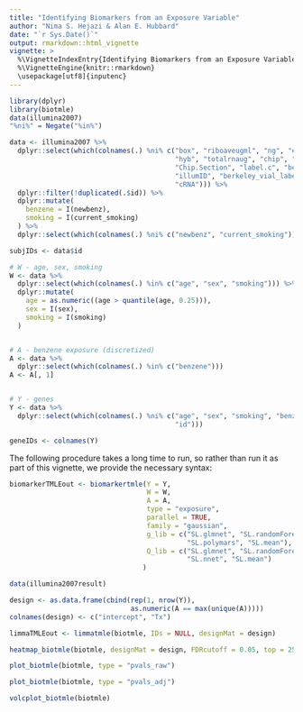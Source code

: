 ```yaml
---
title: "Identifying Biomarkers from an Exposure Variable"
author: "Nima S. Hejazi & Alan E. Hubbard"
date: "`r Sys.Date()`"
output: rmarkdown::html_vignette
vignette: >
  %\VignetteIndexEntry{Identifying Biomarkers from an Exposure Variable}
  %\VignetteEngine{knitr::rmarkdown}
  \usepackage[utf8]{inputenc}
---
```


```r
library(dplyr)
library(biotmle)
data(illumina2007)
"%ni%" = Negate("%in%")

data <- illumina2007 %>%
  dplyr::select(which(colnames(.) %ni% c("box", "riboaveugml", "ng", "exclude",
                                         "hyb", "totalrnaug", "chip", "Chip.Id",
                                         "Chip.Section", "label.c", "benzene",
                                         "illumID", "berkeley_vial_label",
                                         "cRNA"))) %>%
  dplyr::filter(!duplicated(.$id)) %>%
  dplyr::mutate(
    benzene = I(newbenz),
    smoking = I(current_smoking)
  ) %>%
  dplyr::select(which(colnames(.) %ni% c("newbenz", "current_smoking")))

subjIDs <- data$id
```

```r
# W - age, sex, smoking
W <- data %>%
  dplyr::select(which(colnames(.) %in% c("age", "sex", "smoking"))) %>%
  dplyr::mutate(
    age = as.numeric((age > quantile(age, 0.25))),
    sex = I(sex),
    smoking = I(smoking)
  )


# A - benzene exposure (discretized)
A <- data %>%
  dplyr::select(which(colnames(.) %in% c("benzene")))
A <- A[, 1]


# Y - genes
Y <- data %>%
  dplyr::select(which(colnames(.) %ni% c("age", "sex", "smoking", "benzene",
                                         "id")))

geneIDs <- colnames(Y)
```

The following procedure takes a long time to run, so rather than run it as part
of this vignette, we provide the necessary syntax:
```r
biomarkerTMLEout <- biomarkertmle(Y = Y,
                                  W = W,
                                  A = A,
                                  type = "exposure",
                                  parallel = TRUE,
                                  family = "gaussian",
                                  g_lib = c("SL.glmnet", "SL.randomForest",
                                            "SL.polymars", "SL.mean"),
                                  Q_lib = c("SL.glmnet", "SL.randomForest",
                                            "SL.nnet", "SL.mean")
                                 )
```

```r
data(illumina2007result)
```

```r
design <- as.data.frame(cbind(rep(1, nrow(Y)),
                              as.numeric(A == max(unique(A)))))
colnames(design) <- c("intercept", "Tx")

limmaTMLEout <- limmatmle(biotmle, IDs = NULL, designMat = design)
```

```r
heatmap_biotmle(biotmle, designMat = design, FDRcutoff = 0.05, top = 25)
```

```r
plot_biotmle(biotmle, type = "pvals_raw")

plot_biotmle(biotmle, type = "pvals_adj")
```

```r
volcplot_biotmle(biotmle)
```
